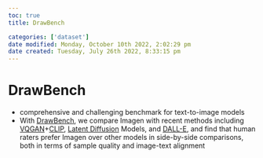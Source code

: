 ```yaml
---
toc: true
title: DrawBench

categories: ['dataset']
date modified: Monday, October 10th 2022, 2:02:29 pm
date created: Tuesday, July 26th 2022, 8:33:15 pm
---
```


# DrawBench
- comprehensive and challenging benchmark for text-to-image models
- With [DrawBench](DrawBench.qmd), we compare Imagen with recent methods including [VQGAN](VQGAN)+[CLIP](CLIP.qmd), [Latent Diffusion](Latent%20Diffusion) Models, and [DALL-E](DALL-E.qmd), and find that human raters prefer Imagen over other models in side-by-side comparisons, both in terms of sample quality and image-text alignment



